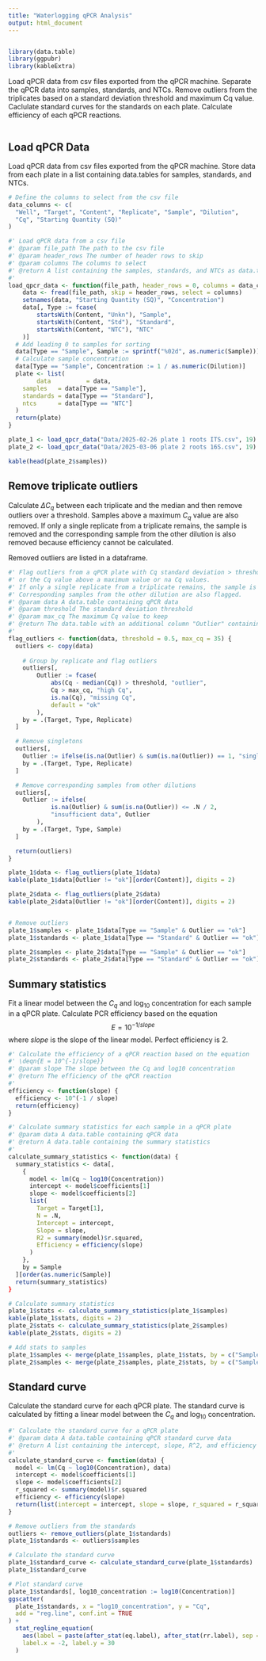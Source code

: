 ```yaml
---
title: "Waterlogging qPCR Analysis"
output: html_document
---
```


```r

```

```r
library(data.table)
library(ggpubr)
library(kableExtra)
```

Load qPCR data from csv files exported from the qPCR machine.
Separate the qPCR data into samples, standards, and NTCs.
Remove outliers from the triplicates based on a standard deviation threshold and maximum Cq value.
Caclulate standard curves for the standards on each plate.
Calculate efficiency of each qPCR reactions.

```r

```

## Load qPCR Data

Load qPCR data from csv files exported from the qPCR machine.
Store data from each plate in a list containing data.tables for samples, standards, and NTCs.

```r
# Define the columns to select from the csv file
data_columns <- c(
  "Well", "Target", "Content", "Replicate", "Sample", "Dilution",
  "Cq", "Starting Quantity (SQ)"
)

#' Load qPCR data from a csv file
#' @param file_path The path to the csv file
#' @param header_rows The number of header rows to skip
#' @param columns The columns to select
#' @return A list containing the samples, standards, and NTCs as data.tables
#'
load_qpcr_data <- function(file_path, header_rows = 0, columns = data_columns) {
	data <- fread(file_path, skip = header_rows, select = columns)
	setnames(data, "Starting Quantity (SQ)", "Concentration")
	data[, Type := fcase(
		startsWith(Content, "Unkn"), "Sample",
		startsWith(Content, "Std"), "Standard",
		startsWith(Content, "NTC"), "NTC"
	)]
  # Add leading 0 to samples for sorting
  data[Type == "Sample", Sample := sprintf("%02d", as.numeric(Sample))]
  # Calculate sample concentration
  data[Type == "Sample", Concentration := 1 / as.numeric(Dilution)]
  plate <- list(
		data 	 	  = data,
    samples   = data[Type == "Sample"],
    standards = data[Type == "Standard"],
    ntcs      = data[Type == "NTC"]
  )
  return(plate)
}

plate_1 <- load_qpcr_data("Data/2025-02-26 plate 1 roots ITS.csv", 19)
plate_2 <- load_qpcr_data("Data/2025-03-06 plate 2 roots 16S.csv", 19)

kable(head(plate_2$samples))

```

## Remove triplicate outliers

Calculate $\Delta C_q$ between each triplicate and the median and then remove outliers over a threshold.
Samples above a maximum $C_q$ value are also removed.
If only a single replicate from a triplicate remains, the sample is removed and 
the corresponding sample from the other dilution is also removed because 
efficiency cannot be calculated.

Removed outliers are listed in a dataframe.

```r

#' Flag outliers from a qPCR plate with Cq standard deviation > threshold
#' or the Cq value above a maximum value or na Cq values.
#' If only a single replicate from a triplicate remains, the sample is flagged.
#' Corresponding samples from the other dilution are also flagged.
#' @param data A data.table containing qPCR data
#' @param threshold The standard deviation threshold
#' @param max_cq The maximum Cq value to keep
#' @return The data.table with an additional column "Outlier" containing the flag
#'
flag_outliers <- function(data, threshold = 0.5, max_cq = 35) {
  outliers <- copy(data)
	
	# Group by replicate and flag outliers
	outliers[,
		Outlier := fcase(
			abs(Cq - median(Cq)) > threshold, "outlier",
			Cq > max_cq, "high Cq",
			is.na(Cq), "missing Cq",
			default = "ok"
		),
    by = .(Target, Type, Replicate)
  ]

  # Remove singletons
  outliers[,
    Outlier := ifelse(is.na(Outlier) & sum(is.na(Outlier)) == 1, "singleton", Outlier),
    by = .(Target, Type, Replicate)
  ]

  # Remove corresponding samples from other dilutions
  outliers[,
    Outlier := ifelse(
			is.na(Outlier) & sum(is.na(Outlier)) <= .N / 2,
			"insufficient data", Outlier
		),
    by = .(Target, Type, Sample)
  ]

  return(outliers)
}

plate_1$data <- flag_outliers(plate_1$data)
kable(plate_1$data[Outlier != "ok"][order(Content)], digits = 2)

plate_2$data <- flag_outliers(plate_2$data)
kable(plate_2$data[Outlier != "ok"][order(Content)], digits = 2)


# Remove outliers
plate_1$samples <- plate_1$data[Type == "Sample" & Outlier == "ok"]
plate_1$standards <- plate_1$data[Type == "Standard" & Outlier == "ok"]

plate_2$samples <- plate_2$data[Type == "Sample" & Outlier == "ok"]
plate_2$standards <- plate_2$data[Type == "Standard" & Outlier == "ok"]
```

## Summary statistics

Fit a linear model between the $C_q$ and $\log_{10}$ concentration for each sample in a qPCR plate.
Calculate PCR efficiency based on the equation 
$$E = 10^{-1/slope}$$
where $slope$ is the slope of the linear model.
Perfect efficiency is 2.

```r

#' Calculate the efficiency of a qPCR reaction based on the equation
#' \deqn{E = 10^{-1/slope}}
#' @param slope The slope between the Cq and log10 concentration
#' @return The efficiency of the qPCR reaction
#'
efficiency <- function(slope) {
  efficiency <- 10^(-1 / slope)
  return(efficiency)
}

#' Calculate summary statistics for each sample in a qPCR plate
#' @param data A data.table containing qPCR data
#' @return A data.table containing the summary statistics
#'
calculate_summary_statistics <- function(data) {
  summary_statistics <- data[,
    {
      model <- lm(Cq ~ log10(Concentration))
      intercept <- model$coefficients[1]
      slope <- model$coefficients[2]
      list(
        Target = Target[1],
        N = .N,
        Intercept = intercept,
        Slope = slope,
        R2 = summary(model)$r.squared,
        Efficiency = efficiency(slope)
      )
    },
    by = Sample
  ][order(as.numeric(Sample)]
  return(summary_statistics)
}

# Calculate summary statistics
plate_1$stats <- calculate_summary_statistics(plate_1$samples)
kable(plate_1$stats, digits = 2)
plate_2$stats <- calculate_summary_statistics(plate_2$samples)
kable(plate_2$stats, digits = 2)

# Add stats to samples
plate_1$samples <- merge(plate_1$samples, plate_1$stats, by = c("Sample", "Target"))
plate_2$samples <- merge(plate_2$samples, plate_2$stats, by = c("Sample", "Target"))
```

## Standard curve

Calculate the standard curve for each qPCR plate.
The standard curve is calculated by fitting a linear model between the $C_q$ and $\log_{10}$ concentration.

```r

#' Calculate the standard curve for a qPCR plate
#' @param data A data.table containing qPCR standard curve data
#' @return A list containing the intercept, slope, R^2, and efficiency
#'
calculate_standard_curve <- function(data) {
  model <- lm(Cq ~ log10(Concentration), data)
  intercept <- model$coefficients[1]
  slope <- model$coefficients[2]
  r_squared <- summary(model)$r.squared
  efficiency <- efficiency(slope)
  return(list(intercept = intercept, slope = slope, r_squared = r_squared, efficiency = efficiency))
}

# Remove outliers from the standards
outliers <- remove_outliers(plate_1$standards)
plate_1$standards <- outliers$samples

# Calculate the standard curve
plate_1$standard_curve <- calculate_standard_curve(plate_1$standards)
plate_1$standard_curve

# Plot standard curve
plate_1$standards[, log10_concentration := log10(Concentration)]
ggscatter(
  plate_1$standards, x = "log10_concentration", y = "Cq",
  add = "reg.line", conf.int = TRUE
) +
  stat_regline_equation(
    aes(label = paste(after_stat(eq.label), after_stat(rr.label), sep = "~~~~")),
    label.x = -2, label.y = 30
  )

```
